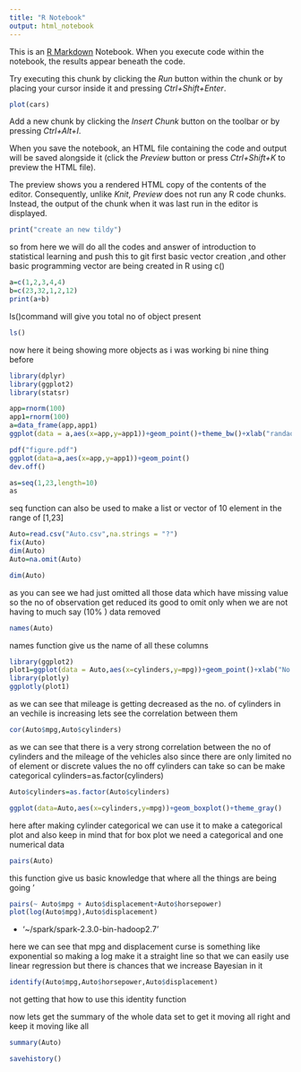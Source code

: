 ```yaml
---
title: "R Notebook"
output: html_notebook
---
```


This is an [R Markdown](http://rmarkdown.rstudio.com) Notebook. When you execute code within the notebook, the results appear beneath the code. 

Try executing this chunk by clicking the *Run* button within the chunk or by placing your cursor inside it and pressing *Ctrl+Shift+Enter*. 

```r
plot(cars)
```

Add a new chunk by clicking the *Insert Chunk* button on the toolbar or by pressing *Ctrl+Alt+I*.

When you save the notebook, an HTML file containing the code and output will be saved alongside it (click the *Preview* button or press *Ctrl+Shift+K* to preview the HTML file).

The preview shows you a rendered HTML copy of the contents of the editor. Consequently, unlike *Knit*, *Preview* does not run any R code chunks. Instead, the output of the chunk when it was last run in the editor is displayed.
```r

print("create an new tildy")
```
 so from here we will do all the codes and answer of introduction to statistical learning and push this to git
 first basic vector creation ,and other basic programming
 vector are being created in R using c()
```r
a=c(1,2,3,4,4)
b=c(23,32,1,2,12)
print(a+b)
```
ls()command will give you total no of object present 
```r
ls()
```
now here it being showing more objects as i was working bi nine thing before
```r
library(dplyr)
library(ggplot2)
library(statsr)
```

```r
app=rnorm(100)
app1=rnorm(100)
a=data_frame(app,app1)
ggplot(data = a,aes(x=app,y=app1))+geom_point()+theme_bw()+xlab("randaom")+ylab("random y axis")

```
```r
pdf("figure.pdf")
ggplot(data=a,aes(x=app,y=app1))+geom_point()
dev.off()
```
```r
as=seq(1,23,length=10)
as

```
seq function can also be used to make a list or vector of 10 element in the range of [1,23]

```r
Auto=read.csv("Auto.csv",na.strings = "?")
fix(Auto)
dim(Auto)
Auto=na.omit(Auto)

```

```r
dim(Auto)
```

as you can see we had just  omitted all those data which have missing value so the no of observation get reduced its good to omit only when we are not having to much say (10% ) data removed
```r
names(Auto)
```
names function give us the name of all these columns 

```r
library(ggplot2)
plot1=ggplot(data = Auto,aes(x=cylinders,y=mpg))+geom_point()+xlab("No of cylinders")+ylab("Milage")
library(plotly)
ggplotly(plot1)
```
as we can see that mileage is getting decreased as the no. of cylinders in an vechile is increasing lets see the correlation between them


```r
cor(Auto$mpg,Auto$cylinders)
```

as we can see that there is a very strong correlation between the no of cylinders and the mileage of the vehicles
also since there are only limited no of element or discrete values the no off cylinders can take so can be make categorical
cylinders=as.factor(cylinders)
```r
Auto$cylinders=as.factor(Auto$cylinders)
```

```r
ggplot(data=Auto,aes(x=cylinders,y=mpg))+geom_boxplot()+theme_gray()
```
here after making cylinder categorical we can use it to make a categorical plot and also keep in mind that for box plot we need a categorical and one numerical data
```r
pairs(Auto)
```
this function give us basic knowledge that where all the things are being going '
```r
pairs(~ Auto$mpg + Auto$displacement+Auto$horsepower)
plot(log(Auto$mpg),Auto$displacement)
```
- '~/spark/spark-2.3.0-bin-hadoop2.7'

here we can see that mpg and displacement curse is something like exponential so making a log make it a straight line so that we can easily use linear regression but there is chances that we increase Bayesian in it
```r
identify(Auto$mpg,Auto$horsepower,Auto$displacement)
```

not getting that how to use this identity function

now lets get the summary of the whole data set to get it moving all right and keep it moving like all 
```r
summary(Auto)

```

```r
savehistory()

```

